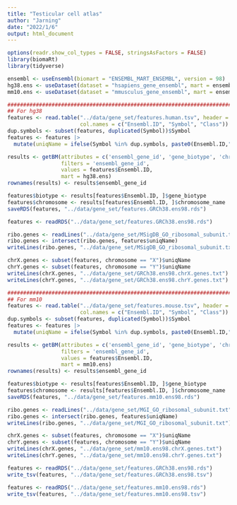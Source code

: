 ```yaml
---
title: "Testicular cell atlas"
author: "Jarning"
date: "2022/1/6"
output: html_document
---
```


```r
options(readr.show_col_types = FALSE, stringsAsFactors = FALSE)
library(biomaRt)
library(tidyverse)
```


```r
ensembl <- useEnsembl(biomart = "ENSEMBL_MART_ENSEMBL", version = 98)
hg38.ens <- useDataset(dataset = "hsapiens_gene_ensembl", mart = ensembl, verbose = 98)
mm10.ens <- useDataset(dataset = "mmusculus_gene_ensembl", mart = ensembl, verbose = 98)

################################################################################
## For hg38
features <- read.table("../data/gene_set/features.human.tsv", header = F, sep = "\t",
                       col.names = c("Ensembl.ID", "Symbol", "Class"))
dup.symbols <- subset(features, duplicated(Symbol))$Symbol
features <- features |> 
  mutate(uniqName = ifelse(Symbol %in% dup.symbols, paste0(Ensembl.ID,"|",Symbol), Symbol))

results <- getBM(attributes = c('ensembl_gene_id', 'gene_biotype', 'chromosome_name'),
                 filters = 'ensembl_gene_id',
                 values = features$Ensembl.ID, 
                 mart = hg38.ens)
rownames(results) <- results$ensembl_gene_id

features$biotype <- results[features$Ensembl.ID, ]$gene_biotype
features$chromosome <- results[features$Ensembl.ID, ]$chromosome_name
saveRDS(features, "../data/gene_set/features.GRCh38.ens98.rds")

features <- readRDS("../data/gene_set/features.GRCh38.ens98.rds")

ribo.genes <- readLines("../data/gene_set/MSigDB_GO_ribosomal_subunit.txt")
ribo.genes <- intersect(ribo.genes, features$uniqName)
writeLines(ribo.genes, "../data/gene_set/MSigDB_GO_ribosomal_subunit.txt")

chrX.genes <- subset(features, chromosome == "X")$uniqName
chrY.genes <- subset(features, chromosome == "Y")$uniqName
writeLines(chrX.genes, "../data/gene_set/GRCh38.ens98.chrX.genes.txt")
writeLines(chrY.genes, "../data/gene_set/GRCh38.ens98.chrY.genes.txt")

################################################################################
## For mm10
features <- read.table("../data/gene_set/features.mouse.tsv", header = F, sep = "\t",
                       col.names = c("Ensembl.ID", "Symbol", "Class"))
dup.symbols <- subset(features, duplicated(Symbol))$Symbol
features <- features |> 
  mutate(uniqName = ifelse(Symbol %in% dup.symbols, paste0(Ensembl.ID,"|",Symbol), Symbol))

results <- getBM(attributes = c('ensembl_gene_id', 'gene_biotype', 'chromosome_name'),
                 filters = 'ensembl_gene_id',
                 values = features$Ensembl.ID, 
                 mart = mm10.ens)
rownames(results) <- results$ensembl_gene_id

features$biotype <- results[features$Ensembl.ID, ]$gene_biotype
features$chromosome <- results[features$Ensembl.ID, ]$chromosome_name
saveRDS(features, "../data/gene_set/features.mm10.ens98.rds")

ribo.genes <- readLines("../data/gene_set/MGI_GO_ribosomal_subunit.txt")
ribo.genes <- intersect(ribo.genes, features$uniqName)
writeLines(ribo.genes, "../data/gene_set/MGI_GO_ribosomal_subunit.txt")

chrX.genes <- subset(features, chromosome == "X")$uniqName
chrY.genes <- subset(features, chromosome == "Y")$uniqName
writeLines(chrX.genes, "../data/gene_set/mm10.ens98.chrX.genes.txt")
writeLines(chrY.genes, "../data/gene_set/mm10.ens98.chrY.genes.txt")
```


```r
features <- readRDS("../data/gene_set/features.GRCh38.ens98.rds")
write_tsv(features, "../data/gene_set/features.GRCh38.ens98.tsv")

features <- readRDS("../data/gene_set/features.mm10.ens98.rds")
write_tsv(features, "../data/gene_set/features.mm10.ens98.tsv")
```

